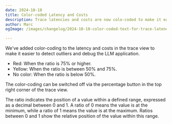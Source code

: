 ```yaml
---
date: 2024-10-10
title: Color-coded Latency and Costs
description: Trace latencies and costs are now colo-coded to make it easier to detect outliers and debug the LLM application.
author: Marc
ogImage: /images/changelog/2024-10-10-color-coded-text-for-trace-latency-overview.png

---
```



<ChangelogHeader />

We've added color-coding to the latency and costs in the trace view to make it easier to detect outliers and debug the LLM application.

- Red: When the ratio is 75% or higher.
- Yellow: When the ratio is between 50% and 75%.
- No color: When the ratio is below 50%.

The color-coding can be switched off via the percentage button in the top right corner of the trace view.

The ratio indicates the position of a value within a defined range, expressed as a decimal between 0 and 1. A ratio of 0 means the value is at the minimum, while a ratio of 1 means the value is at the maximum. Ratios between 0 and 1 show the relative position of the value within this range.

